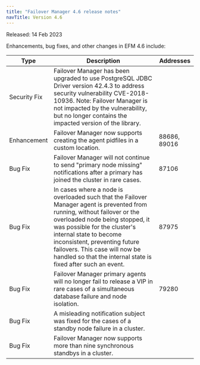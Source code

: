 ```yaml
---
title: "Failover Manager 4.6 release notes"
navTitle: Version 4.6
---
```


Released: 14 Feb 2023

Enhancements, bug fixes, and other changes in EFM 4.6 include:

| Type         | Description                                                                                                                                                                                                                                                                                                                                             | Addresses    |
|--------------|---------------------------------------------------------------------------------------------------------------------------------------------------------------------------------------------------------------------------------------------------------------------------------------------------------------------------------------------------------|--------------|
| Security Fix | Failover Manager has been upgraded to use PostgreSQL JDBC Driver version 42.4.3 to address security vulnerability CVE-2018-10936. Note: Failover Manager is not impacted by the vulnerability, but no longer contains the impacted version of the library.                                                                                              |              |
| Enhancement  | Failover Manager now supports creating the agent pidfiles in a custom location.                                                                                                                                                                                                                                                                         | 88686, 89016 |
| Bug Fix      | Failover Manager will not continue to send "primary node missing" notifications after a primary has joined the cluster in rare cases.                                                                                                                                                                                                                   | 87106        |
| Bug Fix      | In cases where a node is overloaded such that the Failover Manager agent is prevented from running, without failover or the overloaded node being stopped, it was possible for the cluster's internal state to become inconsistent, preventing future failovers. This case will now be handled so that the internal state is fixed after such an event. | 87975        |
| Bug Fix      | Failover Manager primary agents will no longer fail to release a VIP in rare cases of a simultaneous database failure and node isolation.                                                                                                                                                                                                               | 79280        |
| Bug Fix      | A misleading notification subject was fixed for the cases of a standby node failure in a cluster.                                                                                                                                                                                                                                                       |              |
| Bug Fix      | Failover Manager now supports more than nine synchronous standbys in a cluster.                                                                                                                                                                                                                                                                         |              |

